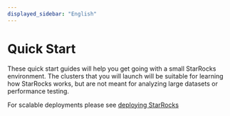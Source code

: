 ```yaml
---
displayed_sidebar: "English"
---
```


# Quick Start

These quick start guides will help you get going with a small StarRocks environment. The clusters that you will launch will be suitable for learning how StarRocks works, but are not meant for analyzing large datasets or performance testing.

For scalable deployments please see [deploying StarRocks](../deployment/deployment_overview.md)


<DocCardList />
